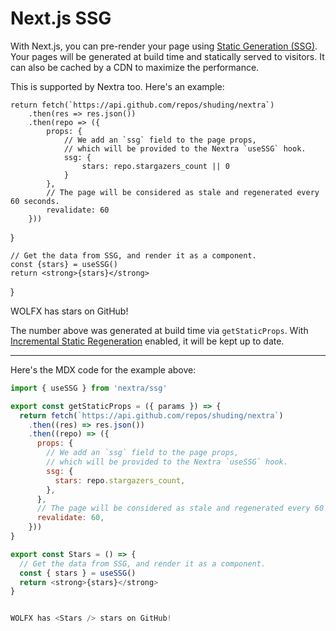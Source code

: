 # Next.js SSG

With Next.js, you can pre-render your page using
[Static Generation (SSG)](https://nextjs.org/docs/basic-features/pages#static-generation-recommended).
Your pages will be generated at build time and statically served to visitors. It
can also be cached by a CDN to maximize the performance.

This is supported by Nextra too. Here's an example:


    return fetch(`https://api.github.com/repos/shuding/nextra`)
        .then(res => res.json())
        .then(repo => ({
            props: {
                // We add an `ssg` field to the page props,
                // which will be provided to the Nextra `useSSG` hook.
                ssg: {
                    stars: repo.stargazers_count || 0
                }
            },
            // The page will be considered as stale and regenerated every 60 seconds.
            revalidate: 60
        }))
}

    // Get the data from SSG, and render it as a component.
    const {stars} = useSSG()
    return <strong>{stars}</strong>
}

<div className="mt-6 rounded border border-gray-200 p-4 dark:border-gray-900">
    WOLFX has <Stars/> stars on GitHub!
</div>

The number above was generated at build time via `getStaticProps`. With
[Incremental Static Regeneration](https://nextjs.org/docs/basic-features/data-fetching#incremental-static-regeneration)
enabled, it will be kept up to date.

---

Here's the MDX code for the example above:

```js filename="ssg.mdx"
import { useSSG } from 'nextra/ssg'

export const getStaticProps = ({ params }) => {
  return fetch(`https://api.github.com/repos/shuding/nextra`)
    .then((res) => res.json())
    .then((repo) => ({
      props: {
        // We add an `ssg` field to the page props,
        // which will be provided to the Nextra `useSSG` hook.
        ssg: {
          stars: repo.stargazers_count,
        },
      },
      // The page will be considered as stale and regenerated every 60 seconds.
      revalidate: 60,
    }))
}

export const Stars = () => {
  // Get the data from SSG, and render it as a component.
  const { stars } = useSSG()
  return <strong>{stars}</strong>
}


WOLFX has <Stars /> stars on GitHub!
```
